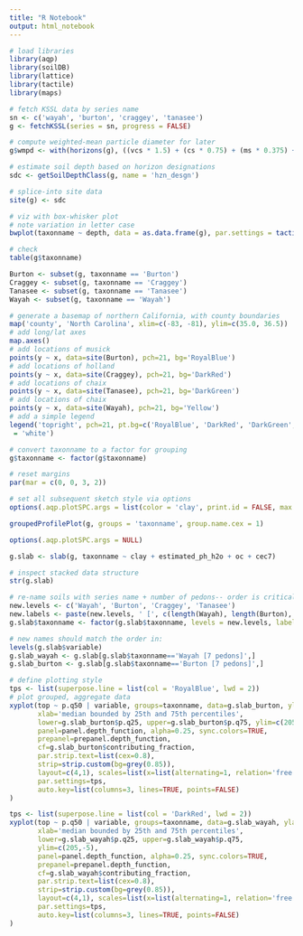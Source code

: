 ```yaml
---
title: "R Notebook"
output: html_notebook
---
```



```r
# load libraries
library(aqp)
library(soilDB)
library(lattice)
library(tactile)
library(maps)

# fetch KSSL data by series name
sn <- c('wayah', 'burton', 'craggey', 'tanasee')
g <- fetchKSSL(series = sn, progress = FALSE)

# compute weighted-mean particle diameter for later
g$wmpd <- with(horizons(g), ((vcs * 1.5) + (cs * 0.75) + (ms * 0.375) + (fs * 0.175) + (vfs *0.075) + (silt * 0.026) + (clay * 0.0015)) / (vcs + cs + ms + fs + vfs + silt + clay))

# estimate soil depth based on horizon designations
sdc <- getSoilDepthClass(g, name = 'hzn_desgn')

# splice-into site data
site(g) <- sdc

# viz with box-whisker plot
# note variation in letter case
bwplot(taxonname ~ depth, data = as.data.frame(g), par.settings = tactile.theme(), xlab = 'Soil Depth (cm)')
```

```r
# check
table(g$taxonname)
```
```r
Burton <- subset(g, taxonname == 'Burton')
Craggey <- subset(g, taxonname == 'Craggey')
Tanasee <- subset(g, taxonname == 'Tanasee')
Wayah <- subset(g, taxonname == 'Wayah')

# generate a basemap of northern California, with county boundaries
map('county', 'North Carolina', xlim=c(-83, -81), ylim=c(35.0, 36.5))
# add long/lat axes
map.axes()
# add locations of musick
points(y ~ x, data=site(Burton), pch=21, bg='RoyalBlue')
# add locations of holland
points(y ~ x, data=site(Craggey), pch=21, bg='DarkRed')
# add locations of chaix
points(y ~ x, data=site(Tanasee), pch=21, bg='DarkGreen')
# add locations of chaix
points(y ~ x, data=site(Wayah), pch=21, bg='Yellow')
# add a simple legend
legend('topright', pch=21, pt.bg=c('RoyalBlue', 'DarkRed', 'DarkGreen', 'Yellow'), legend=c('Burton', 'Craggey', 'Tanasee', 'Wayah'), xpd = NA, inset = -0.1, bg 
 = 'white')

```


```r
# convert taxonname to a factor for grouping
g$taxonname <- factor(g$taxonname)

# reset margins
par(mar = c(0, 0, 3, 2))

# set all subsequent sketch style via options
options(.aqp.plotSPC.args = list(color = 'clay', print.id = FALSE, max.depth = 200, name.style = 'center-center', depth.axis = list(cex = 1, line = -4)))

groupedProfilePlot(g, groups = 'taxonname', group.name.cex = 1)

options(.aqp.plotSPC.args = NULL)
```


```r
g.slab <- slab(g, taxonname ~ clay + estimated_ph_h2o + oc + cec7)

# inspect stacked data structure
str(g.slab)

# re-name soils with series name + number of pedons-- order is critical !
new.levels <- c('Wayah', 'Burton', 'Craggey', 'Tanasee')
new.labels <- paste(new.levels, ' [', c(length(Wayah), length(Burton), length(Craggey), length(Tanasee)), ' pedons]', sep = '')
g.slab$taxonname <- factor(g.slab$taxonname, levels = new.levels, labels = new.labels)

# new names should match the order in:
levels(g.slab$variable)
g.slab_wayah <- g.slab[g.slab$taxonname=='Wayah [7 pedons]',]
g.slab_burton <- g.slab[g.slab$taxonname=='Burton [7 pedons]',]

```

```r
# define plotting style
tps <- list(superpose.line = list(col = 'RoyalBlue', lwd = 2))
# plot grouped, aggregate data
xyplot(top ~ p.q50 | variable, groups=taxonname, data=g.slab_burton, ylab='Depth',
       xlab='median bounded by 25th and 75th percentiles',
       lower=g.slab_burton$p.q25, upper=g.slab_burton$p.q75, ylim=c(205,-5),
       panel=panel.depth_function, alpha=0.25, sync.colors=TRUE,
       prepanel=prepanel.depth_function,
       cf=g.slab_burton$contributing_fraction,
       par.strip.text=list(cex=0.8),
       strip=strip.custom(bg=grey(0.85)),
       layout=c(4,1), scales=list(x=list(alternating=1, relation='free'), y=list(alternating=3)),
       par.settings=tps,
       auto.key=list(columns=3, lines=TRUE, points=FALSE)
)

tps <- list(superpose.line = list(col = 'DarkRed', lwd = 2))
xyplot(top ~ p.q50 | variable, groups=taxonname, data=g.slab_wayah, ylab='Depth',
       xlab='median bounded by 25th and 75th percentiles',
       lower=g.slab_wayah$p.q25, upper=g.slab_wayah$p.q75, 
       ylim=c(205,-5),
       panel=panel.depth_function, alpha=0.25, sync.colors=TRUE,
       prepanel=prepanel.depth_function,
       cf=g.slab_wayah$contributing_fraction,
       par.strip.text=list(cex=0.8),
       strip=strip.custom(bg=grey(0.85)),
       layout=c(4,1), scales=list(x=list(alternating=1, relation='free'), y=list(alternating=3)),
       par.settings=tps,
       auto.key=list(columns=3, lines=TRUE, points=FALSE)
)

```

